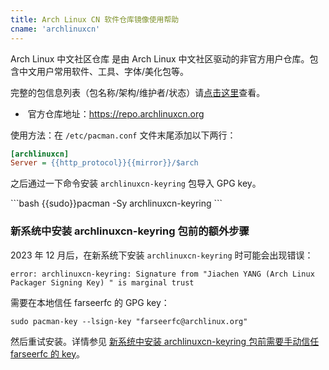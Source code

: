 ```yaml
---
title: Arch Linux CN 软件仓库镜像使用帮助
cname: 'archlinuxcn'
---
```


Arch Linux 中文社区仓库 是由 Arch Linux
中文社区驱动的非官方用户仓库。包含中文用户常用软件、工具、字体/美化包等。

完整的包信息列表（包名称/架构/维护者/状态）请[点击这里](https://github.com/archlinuxcn/repo)查看。

*  官方仓库地址：https://repo.archlinuxcn.org

使用方法：在 `/etc/pacman.conf` 文件末尾添加以下两行：

<CodeBlock>

```ini
[archlinuxcn]
Server = {{http_protocol}}{{mirror}}/$arch
```

</CodeBlock>

之后通过一下命令安装 `archlinuxcn-keyring` 包导入 GPG key。

<CodeBlock>
```bash
{{sudo}}pacman -Sy archlinuxcn-keyring
```
</CodeBlock>

### 新系统中安装 archlinuxcn-keyring 包前的额外步骤

2023 年 12 月后，在新系统下安装 `archlinuxcn-keyring` 时可能会出现错误：

```
error: archlinuxcn-keyring: Signature from "Jiachen YANG (Arch Linux Packager Signing Key) " is marginal trust
```

需要在本地信任 farseerfc 的 GPG key：

```
sudo pacman-key --lsign-key "farseerfc@archlinux.org"
```

然后重试安装。详情参见 [新系统中安装 archlinuxcn-keyring 包前需要手动信任 farseerfc 的 key](https://www.archlinuxcn.org/archlinuxcn-keyring-manually-trust-farseerfc-key/)。
